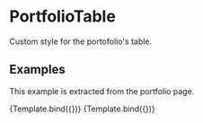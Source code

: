 

<Meta title="Components/PortfolioTable" component={PortfolioTable} />

# PortfolioTable

Custom style for the portofolio's table.

## Examples

This example is extracted from the portfolio page.


<Canvas isColumn>
  <Story name="default" args={{ 
      transactions: [
        { id: 1, token_ticker: "$JDOE", talent_name: "John Doe", talent_url: "/talent/1", amount: "200", price: "$11.85", price_in_tal: "7.5 ✦", value: "$2,370.00", value_in_tal: "1,500.00 ✦", priceVariance7d: "-2.75" },
        { id: 2, token_ticker: "$JANE", talent_name: "Jane Doe", talent_url: "/talent/2", amount: "800", price: "$3.95", price_in_tal: "2.5 ✦", value: "$3,160.00", value_in_tal: "2,000.00 ✦", priceVariance7d: "30,2" },
      ]
    }}>
    {Template.bind({})}
  </Story>
  <Story name="without investments" args={{ 
      transactions: []
    }}>
    {Template.bind({})}
  </Story>
</Canvas>
